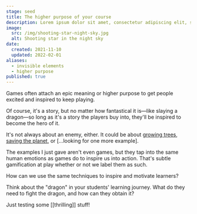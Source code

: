 ```yaml
---
stage: seed
title: The higher purpose of your course
description: Lorem ipsum dolor sit amet, consectetur adipiscing elit, sed do eiusmod tempor incididunt ut labore et dolore magna aliqua. Ut enim ad minim veniam.
image:
  src: /img/shooting-star-night-sky.jpg
  alt: Shooting star in the night sky
date:
  created: 2021-11-10
  updated: 2022-02-01
aliases:
  - invisible elements
  - higher purpose
published: true
---
```


Games often attach an epic meaning or higher purpose to get people excited and inspired to keep playing.

Of course, it's a story, but no matter how fantastical it is—like slaying a dragon—so long as it's a story the players buy into, they'll be inspired to become the hero of it.

It's not always about an enemy, either. It could be about [growing trees](https://flora.appfinca.com/en/), [saving the planet](https://stripe.com/gb/climate), or […looking for one more example].

The examples I just gave aren't even games, but they tap into the same human emotions as games do to inspire us into action. That's subtle gamification at play whether or not we label them as such.

How can we use the same techniques to inspire and motivate learners?

Think about the "dragon" in your students' learning journey. What do they need to fight the dragon, and how can they obtain it?

Just testing some [[thrilling]] stuff!
